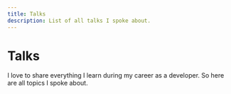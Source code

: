 ```yaml
---
title: Talks
description: List of all talks I spoke about.
---
```



<SpeakerHeader />

# Talks

I love to share everything I learn during my career as a developer. So here are all topics I spoke about.

<Talks />
